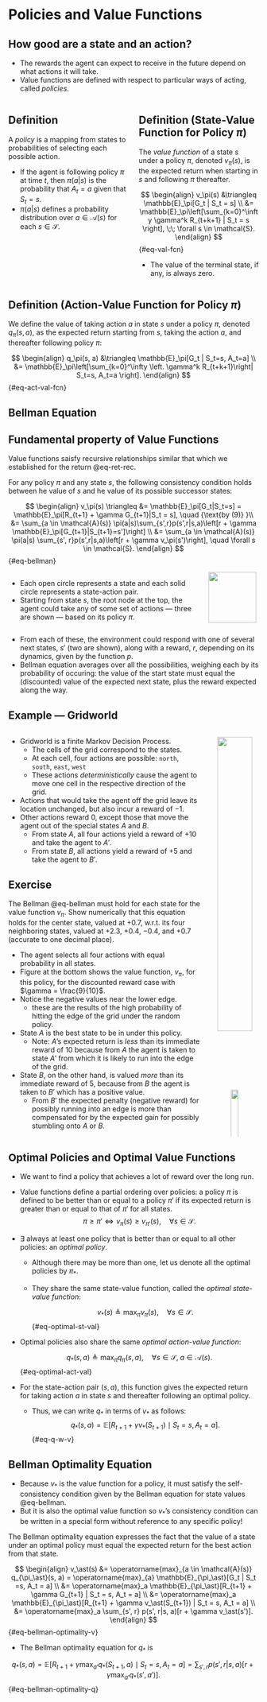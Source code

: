 # Policies and Value Functions

## How good are a state and an action? {.smaller}

* The rewards the agent can expect to receive in the future depend on what
actions it will take.
* Value functions are defined with respect to particular ways of acting, called
_policies_.

:::: {.columns}

::: {.column width="50%"}

::: {.callout-tip icon=false}
## Definition
A _policy_ is a mapping from states to probabilities of selecting each possible
action.

* If the agent is following policy $\pi$ at time $t$, then $\pi(a|s)$ is
the probability that $A_t = a$ given that $S_t = s$.
* $\pi(a|s)$ defines a probability distribution over $a \in \mathcal{A}(s)$ for
each $s \in \mathcal{S}$.
:::
:::

::: {.column width="50%"}

::: {.callout-tip icon=false}
## Definition (State-Value Function for Policy $\pi$)
The _value function_ of a state $s$ under a policy $\pi$, denoted $v_\pi(s)$, is
the expected return when starting in $s$ and following $\pi$ thereafter.

$$ 
\begin{align}
v_\pi(s) &\triangleq \mathbb{E}_\pi[G_t | S_t = s] \\ 
&= \mathbb{E}_\pi\left[\sum_{k=0}^\infty \gamma^k R_{t+k+1} | S_t = s \right],
\;\; \forall s \in \mathcal{S}.
\end{align}
$$ {#eq-val-fcn}

* The value of the terminal state, if any, is always zero.
:::

:::

::::

::: {.callout-tip icon=false}
## Definition (Action-Value Function for Policy $\pi$)
We define the value of taking action $a$ in state $s$ under a policy $\pi$,
denoted $q_\pi(s, a)$, as the expected return starting from $s$, taking the
action $a$, and thereafter following policy $\pi$:

$$ 
\begin{align}
q_\pi(s, a) &\triangleq \mathbb{E}_\pi[G_t | S_t=s, A_t=a] \\
&= \mathbb{E}_\pi\left[\sum_{k=0}^\infty \left. \gamma^k R_{t+k+1}\right| S_t=s, 
A_t=a \right].
\end{align}
$$ {#eq-act-val-fcn}
:::


## Bellman Equation {.smaller}

::: {.callout-important icon=false}
## Fundamental property of Value Functions
Value functions saisfy recursive relationships similar that which we established
for the return @eq-ret-rec.

For any policy $\pi$ and any state $s$, the following consistency condition
holds between he value of $s$ and he value of its possible successor states:

$$
\begin{align}
v_\pi(s) \triangleq &= \mathbb{E}_\pi[G_t|S_t=s] = \mathbb{E}_\pi[R_{t+1} +
\gamma G_{t+1}|S_t = s], \quad {\text{by (9)} }\\
&= \sum_{a \in \mathcal{A}(s)} \pi(a|s)\sum_{s',r}p(s',r|s,a)\left[r + \gamma
\mathbb{E}_\pi[G_{t+1}|S_{t+1}=s']\right] \\
&= \sum_{a \in \mathcal{A}(s)} \pi(a|s) \sum_{s', r}p(s',r|s,a)\left[r + \gamma
v_\pi(s')\right],
\quad \forall s \in \mathcal{S}.
\end{align}
$$ {#eq-bellman}
:::

:::: {.columns}

::: {.column width="78%"}
* Each open circle represents a state and each solid circle represents a
state-action pair.
* Starting from state $s$, the root node at the top, the agent could take any of
some set of actions &mdash; three are shown &mdash; based on its policy $\pi$.
:::

::: {.column width="22%"}
<center>
<img src="contents/assets/backup.png" width="95%" /img>
</center>
:::

::::
* From each of these, the environment could respond with one of several next
states, $s'$ (two are shown), along with a reward, $r$, depending on its
dynamics, given by the function $p$.
* Bellman equation averages over all the possibilities, weighing each by its
probability of occuring: the value of the start state must equal the
(discounted) value of the expected next state, plus the reward expected along
the way.

## Example &mdash; Gridworld {.smaller}

:::: {.columns}

::: {.column width="80%"}

::: {.r-stack}

::: {.fragment .fade-out fragment-index=1}
* Gridworld is a finite Markov Decision Process.
  - The cells of the grid correspond to the states.
  - At each cell, four actions are possible: $\texttt{north}$, $\texttt{south}$,
    $\texttt{east}$, $\texttt{west}$
  - These actions _deterministically_ cause the agent to move one cell in the
    respective direction of the grid.
* Actions that would take the agent off the grid leave its location unchanged,
but also incur a reward of $-1$.
* Other actions reward $0$, except those that move the agent out of the special
states $A$ and $B$.
  - From state $A$, all four actions yield a reward of $+10$ and take the agent
    to $A'$.
  - From state $B$, all actions yield a reward of $+5$ and take the agent to
    $B'$.

::: {.callout-note icon=false}
## Exercise
The Bellman @eq-bellman must hold for each state for the value function $v_\pi$.
Show numerically that this equation holds for the center state, valued at
$+0.7$, w.r.t. its four neighboring states, valued at $+2.3$, $+0.4$, $-0.4$,
and $+0.7$ (accurate to one decimal place).
:::

:::

::: {.fragment fragment-index=2}
* The agent selects all four actions with equal probability in all states.
* Figure at the bottom shows the value function, $v_\pi$, for this policy, for
the discounted reward case with $\gamma = \frac{9}{10}$.
* Notice the negative values near the lower edge.
  - these are the results of the high probability of hitting the edge of the
    grid under the random policy.
* State $A$ is the best state to be in under this policy.
  - Note: $A$'s expected return is _less_ than its immediate reward of $10$
    because from $A$ the agent is taken to state $A'$ from which it is likely to
    run into the edge of the grid.
* State $B$, on the other hand, is valued _more_ than its immediate reward of
$5$, because from $B$ the agent is taken to $B'$ which has a positive value.
  - From $B'$ the expected penalty (negative reward) for possibly running into
    an edge is more than compensated for by the expected gain for possibly
    stumbling onto $A$ or $B$.
:::


:::


:::

::: {.column width="20%"}
<center>
<img src="contents/assets/gridworld1.png" width="85%" /img>

<img src="contents/assets/gridworld2.png" width="40%" /img>

<img src="contents/assets/gridworld3.png" width="85%" /img>
</center>
:::

::::




## <span style="font-size:99%"> Optimal Policies and Optimal Value Functions </span> {.smaller}

* We want to find a policy that achieves a lot of reward over the long run.
* Value functions define a partial ordering over policies: a policy $\pi$ is
defined to be better than or equal to a policy $\pi'$ if its expected return is
greater than or equal to that of $\pi'$ for all states.
  $$ \pi \geq \pi' \Longleftrightarrow v_{\pi}(s) \geq v_{\pi'}(s), \quad
  \forall s \in \mathcal{S}. $$
* $\exists$ always at least one policy that is better than or equal to all other
policies: an _optimal policy_.
  - Although there may be more than one, let us denote all the optimal policies
    by $\pi_\ast$.
  - They share the same state-value function, called the _optimal state-value
    function_: 

    $$ v_\ast(s) \triangleq \operatorname{max}_\pi v_{\pi}(s), \quad
    \forall s \in \mathcal{S}. $$ {#eq-optimal-st-val}
* Optimal policies also share the same _optimal action-value function_:

    $$ q_\ast(s, a) \triangleq \operatorname{max}_\pi q_{\pi}(s, a), \quad
    \forall s \in \mathcal{S}, \; a \in \mathcal{A}(s). $$ {#eq-optimal-act-val}

* For the state-action pair $(s,a)$, this function gives the expected return for
taking action $a$ in state $s$ and thereafter following an optimal policy.
  - Thus, we can write $q_\ast$ in terms of $v_\ast$ as follows:
$$ q_\ast (s, a) = \mathbb{E}[R_{t+1} + \gamma v_\ast(S_{t+1}) \mid S_t = s, A_t =
a]. $$ {#eq-q-w-v}


## Bellman Optimality Equation {.smaller}

* Because $v_\ast$ is the value function for a policy, it must satisfy the
self-consistency condition given by the Bellman equation for state values @eq-bellman.
* But it is also the optimal value function so $v_\ast$'s consistency condition
can be written in a special form without reference to any specific policy!

::: {.callout-tip appearance="minimal"}
The Bellman optimality equation expresses the fact that the value of a state
under an optimal policy must equal the expected return for the best action from
that state.
:::

$$
\begin{align}
v_\ast(s) &= \operatorname{max}_{a \in \mathcal{A}(s)} q_{\pi_\ast}(s, a) =
\operatorname{max}_{a} \mathbb{E}_{\pi_\ast}[G_t | S_t =s, A_t = a] \\
&= \operatorname{max}_a \mathbb{E}_{\pi_\ast}[R_{t+1} + \gamma G_{t+1} | S_t =
s, A_t = a] \\
&= \operatorname{max}_a \mathbb{E}_{\pi_\ast}[R_{t+1} + \gamma v_\ast(S_{t+1}) | S_t =
s, A_t = a] \\
&= \operatorname{max}_a \sum_{s', r} p(s', r|s, a)[r + \gamma v_\ast(s')].
\end{align}
$$ {#eq-bellman-optimality-v}

* The Bellman optimality equation for $q_\ast$ is

$$
q_\ast(s, a) = \mathbb{E}\left[R_{t+1} + \gamma \operatorname{max}_{a'}
q_\ast(S_{t+1}, a) \mid S_t = s, A_t = a\right] = \sum_{s', r} p(s', r|s, a) 
\left[ r+ \gamma \operatorname{max}_{a'} q_\ast (s', a') \right].
$$ {#eq-bellman-optimality-q}

